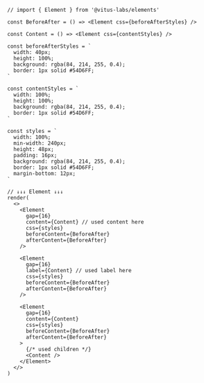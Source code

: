 ```tsx
// import { Element } from '@vitus-labs/elements'

const BeforeAfter = () => <Element css={beforeAfterStyles} />

const Content = () => <Element css={contentStyles} />

const beforeAfterStyles = `
  width: 40px;
  height: 100%;
  background: rgba(84, 214, 255, 0.4);
  border: 1px solid #54D6FF;
`

const contentStyles = `
  width: 100%;
  height: 100%;
  background: rgba(84, 214, 255, 0.4);
  border: 1px solid #54D6FF;
`

const styles = `
  width: 100%;
  min-width: 240px;
  height: 48px;
  padding: 16px;
  background: rgba(84, 214, 255, 0.4);
  border: 1px solid #54D6FF;
  margin-bottom: 12px;
`

// ↓↓↓ Element ↓↓↓
render(
  <>
    <Element
      gap={16}
      content={Content} // used content here
      css={styles}
      beforeContent={BeforeAfter}
      afterContent={BeforeAfter}
    />

    <Element
      gap={16}
      label={Content} // used label here
      css={styles}
      beforeContent={BeforeAfter}
      afterContent={BeforeAfter}
    />

    <Element
      gap={16}
      content={Content}
      css={styles}
      beforeContent={BeforeAfter}
      afterContent={BeforeAfter}
    >
      {/* used children */}
      <Content />
    </Element>
  </>
)
```
